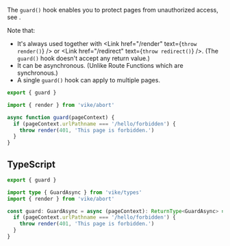 
The `guard()` hook enables you to protect pages from unauthorized access, see <Link href="/auth#login-flow" />.

Note that:

- It's always used together with <Link href="/render" text={<code>throw render()</code>} /> or <Link href="/redirect" text={<code>throw redirect()</code>} />. (The `guard()` hook doesn't accept any return value.)
- It can be asynchronous. (Unlike Route Functions which are synchronous.)
- A single `guard()` hook can <Link href="/config#different-defaults">apply to multiple pages</Link>.

```js
export { guard }

import { render } from 'vike/abort'

async function guard(pageContext) {
  if (pageContext.urlPathname === '/hello/forbidden') {
    throw render(401, 'This page is forbidden.')
  }
}
```


## TypeScript

```ts
export { guard }

import type { GuardAsync } from 'vike/types'
import { render } from 'vike/abort'

const guard: GuardAsync = async (pageContext): ReturnType<GuardAsync> => {
  if (pageContext.urlPathname === '/hello/forbidden') {
    throw render(401, 'This page is forbidden.')
  }
}
```
